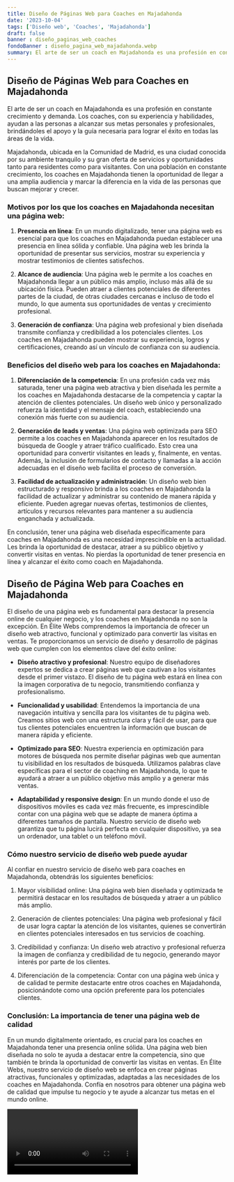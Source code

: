 ```yaml
---
title: Diseño de Páginas Web para Coaches en Majadahonda
date: '2023-10-04'
tags: ['Diseño web', 'Coaches', 'Majadahonda']
draft: false
banner : diseño_paginas_web_coaches
fondoBanner : diseño_pagina_web_majadahonda.webp
summary: El arte de ser un coach en Majadahonda es una profesión en constante crecimiento y demanda. Los coaches, con su experiencia y habilidades, ayudan a las personas a alcanzar sus metas personales y profesionales, brindándoles el apoyo y la guía necesaria para lograr el éxito en todas las áreas de la vida.
---
```


## Diseño de Páginas Web para Coaches en Majadahonda

El arte de ser un coach en Majadahonda es una profesión en constante crecimiento y demanda. Los coaches, con su experiencia y habilidades, ayudan a las personas a alcanzar sus metas personales y profesionales, brindándoles el apoyo y la guía necesaria para lograr el éxito en todas las áreas de la vida.

Majadahonda, ubicada en la Comunidad de Madrid, es una ciudad conocida por su ambiente tranquilo y su gran oferta de servicios y oportunidades tanto para residentes como para visitantes. Con una población en constante crecimiento, los coaches en Majadahonda tienen la oportunidad de llegar a una amplia audiencia y marcar la diferencia en la vida de las personas que buscan mejorar y crecer.

### Motivos por los que los coaches en Majadahonda necesitan una página web:

1. **Presencia en línea**: En un mundo digitalizado, tener una página web es esencial para que los coaches en Majadahonda puedan establecer una presencia en línea sólida y confiable. Una página web les brinda la oportunidad de presentar sus servicios, mostrar su experiencia y mostrar testimonios de clientes satisfechos.

2. **Alcance de audiencia**: Una página web le permite a los coaches en Majadahonda llegar a un público más amplio, incluso más allá de su ubicación física. Pueden atraer a clientes potenciales de diferentes partes de la ciudad, de otras ciudades cercanas e incluso de todo el mundo, lo que aumenta sus oportunidades de ventas y crecimiento profesional.

3. **Generación de confianza**: Una página web profesional y bien diseñada transmite confianza y credibilidad a los potenciales clientes. Los coaches en Majadahonda pueden mostrar su experiencia, logros y certificaciones, creando así un vínculo de confianza con su audiencia.

### Beneficios del diseño web para los coaches en Majadahonda:

1. **Diferenciación de la competencia**: En una profesión cada vez más saturada, tener una página web atractiva y bien diseñada les permite a los coaches en Majadahonda destacarse de la competencia y captar la atención de clientes potenciales. Un diseño web único y personalizado refuerza la identidad y el mensaje del coach, estableciendo una conexión más fuerte con su audiencia.

2. **Generación de leads y ventas**: Una página web optimizada para SEO permite a los coaches en Majadahonda aparecer en los resultados de búsqueda de Google y atraer tráfico cualificado. Esto crea una oportunidad para convertir visitantes en leads y, finalmente, en ventas. Además, la inclusión de formularios de contacto y llamadas a la acción adecuadas en el diseño web facilita el proceso de conversión.

3. **Facilidad de actualización y administración**: Un diseño web bien estructurado y responsivo brinda a los coaches en Majadahonda la facilidad de actualizar y administrar su contenido de manera rápida y eficiente. Pueden agregar nuevas ofertas, testimonios de clientes, artículos y recursos relevantes para mantener a su audiencia enganchada y actualizada.

En conclusión, tener una página web diseñada específicamente para coaches en Majadahonda es una necesidad imprescindible en la actualidad. Les brinda la oportunidad de destacar, atraer a su público objetivo y convertir visitas en ventas. No pierdas la oportunidad de tener presencia en línea y alcanzar el éxito como coach en Majadahonda.

<GifSeo />

<Cta />

## Diseño de Página Web para Coaches en Majadahonda

El diseño de una página web es fundamental para destacar la presencia online de cualquier negocio, y los coaches en Majadahonda no son la excepción. En Élite Webs comprendemos la importancia de ofrecer un diseño web atractivo, funcional y optimizado para convertir las visitas en ventas. Te proporcionamos un servicio de diseño y desarrollo de páginas web que cumplen con los elementos clave del éxito online:

- **Diseño atractivo y profesional**: Nuestro equipo de diseñadores expertos se dedica a crear páginas web que cautivan a los visitantes desde el primer vistazo. El diseño de tu página web estará en línea con la imagen corporativa de tu negocio, transmitiendo confianza y profesionalismo.

- **Funcionalidad y usabilidad**: Entendemos la importancia de una navegación intuitiva y sencilla para los visitantes de tu página web. Creamos sitios web con una estructura clara y fácil de usar, para que tus clientes potenciales encuentren la información que buscan de manera rápida y eficiente.

- **Optimizado para SEO**: Nuestra experiencia en optimización para motores de búsqueda nos permite diseñar páginas web que aumentan tu visibilidad en los resultados de búsqueda. Utilizamos palabras clave específicas para el sector de coaching en Majadahonda, lo que te ayudará a atraer a un público objetivo más amplio y a generar más ventas.

- **Adaptabilidad y responsive design**: En un mundo donde el uso de dispositivos móviles es cada vez más frecuente, es imprescindible contar con una página web que se adapte de manera óptima a diferentes tamaños de pantalla. Nuestro servicio de diseño web garantiza que tu página lucirá perfecta en cualquier dispositivo, ya sea un ordenador, una tablet o un teléfono móvil.

### Cómo nuestro servicio de diseño web puede ayudar

Al confiar en nuestro servicio de diseño web para coaches en Majadahonda, obtendrás los siguientes beneficios:

1. Mayor visibilidad online: Una página web bien diseñada y optimizada te permitirá destacar en los resultados de búsqueda y atraer a un público más amplio.

2. Generación de clientes potenciales: Una página web profesional y fácil de usar logra captar la atención de los visitantes, quienes se convertirán en clientes potenciales interesados en tus servicios de coaching.

3. Credibilidad y confianza: Un diseño web atractivo y profesional refuerza la imagen de confianza y credibilidad de tu negocio, generando mayor interés por parte de los clientes.

4. Diferenciación de la competencia: Contar con una página web única y de calidad te permite destacarte entre otros coaches en Majadahonda, posicionándote como una opción preferente para los potenciales clientes.

### Conclusión: La importancia de tener una página web de calidad

En un mundo digitalmente orientado, es crucial para los coaches en Majadahonda tener una presencia online sólida. Una página web bien diseñada no solo te ayuda a destacar entre la competencia, sino que también te brinda la oportunidad de convertir las visitas en ventas. En Élite Webs, nuestro servicio de diseño web se enfoca en crear páginas atractivas, funcionales y optimizadas, adaptadas a las necesidades de los coaches en Majadahonda. Confía en nosotros para obtener una página web de calidad que impulse tu negocio y te ayude a alcanzar tus metas en el mundo online.

<Video />

<CtaBot job='Coaches' city='Majadahonda'/>

<Gmaps query='Majadahonda+españa+maps' />